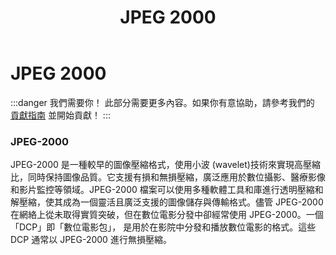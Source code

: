 ﻿---
title: JPEG 2000
sidebar_position: 5
---

# JPEG 2000

:::danger 我們需要你！
此部分需要更多內容。如果你有意協助，請參考我們的 [貢獻指南](../contribution-guide.mdx) 並開始貢獻！
:::

### JPEG-2000

JPEG-2000 是一種較早的圖像壓縮格式，使用小波 (wavelet)技術來實現高壓縮比，同時保持圖像品質。它支援有損和無損壓縮，廣泛應用於數位攝影、醫療影像和影片監控等領域。JPEG-2000 檔案可以使用多種軟體工具和庫進行透明壓縮和解壓縮，使其成為一個靈活且廣泛支援的圖像儲存與傳輸格式。儘管 JPEG-2000 在網絡上從未取得實質突破，但在數位電影分發中卻經常使用 JPEG-2000。一個「DCP」即「數位電影包」，
是用於在影院中分發和播放數位電影的格式。這些 DCP 通常以 JPEG-2000 進行無損壓縮。